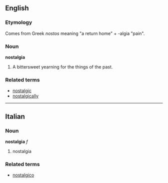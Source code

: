 ==English==

=== Etymology ===
Comes from Greek ''nostos'' meaning "a return home" + -algia "pain".

=== Noun ===
'''nostalgia'''

#A bittersweet yearning for the things of the past.

=== Related terms ===
*[[nostalgic]]
*[[nostalgically]]

----

==Italian==
===Noun===
'''nostalgia''' ''f''

# nostalgia

===Related terms===
*[[nostalgico]]